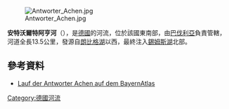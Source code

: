 {{Expand language|1=de|time=2020-11-04T01:58:02+00:00}}
{{Coord|47.88884|N|12.26490|E|display=title}}
[[Image:Antworter_Achen.jpg|right]]

'''安特沃爾特阿亨河'''（{{lang-de|Antworter Achen}}），是[[德國|德國]]的河流，位於該國東南部，由[[巴伐利亞|巴伐利亞]]負責管轄，河道全長13.5公里，發源自[[朗比格湖|朗比格湖]]以西，最終注入[[錫姆斯湖|錫姆斯湖]]北部。

==參考資料==
* [https://geoportal.bayern.de/bayernatlas/?lang=de&topic=ba&bgLayer=tk&catalogNodes=11,122&E=4523151.76&N=5306564.38&zoom=10 Lauf der Antworter Achen auf dem BayernAtlas]

{{Germany-geo-stub}}
[[Category:德國河流|Category:德國河流]]